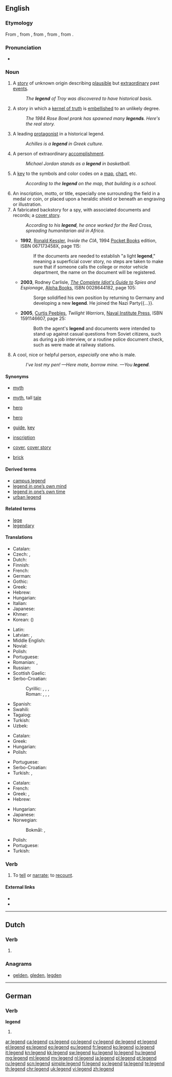 ==English==

{{wikipedia}}

===Etymology===
From {{etyl|enm|en}} {{term|legende|lang=enm}}, from {{etyl|fro|en}} {{term|legende|lang=fro}}, from {{etyl|ML.|en}} {{term|legenda||a legend, story, especially the lives of the saints|lang=la}}, from {{etyl|la|en}} {{term|legendus|legenda||things which ought to be read|lang=la}}, from {{term|lego||I read|lang=la}}.

===Pronunciation===
* {{IPA|/ˈlɛdʒ.ənd/}}

===Noun===
{{en-noun}}

# A [[story]] of unknown origin describing [[plausible]] but [[extraordinary]] past [[events]].
#: ''The '''legend''' of Troy was discovered to have historical basis.''
# A story in which a [[kernel of truth]] is [[embellish]]ed to an unlikely degree.
#: ''The 1984 Rose Bowl prank has spawned many '''legends'''. Here's the real story.''
# A leading [[protagonist]] in a historical legend.
#: ''Achilles is a '''legend''' in Greek culture.''
# A person of extraordinary [[accomplishment]].
#: ''Michael Jordan stands as a '''legend''' in basketball.''
# A [[key]] to the symbols and color codes on a [[map]], [[chart]], etc.
#: ''According to the '''legend''' on the map, that building is a school.''
# An inscription, motto, or title, especially one surrounding the field in a medal or coin, or placed upon a heraldic shield or beneath an engraving or illustration.
# A fabricated backstory for a spy, with associated documents and records; a [[cover story]].
#: ''According to his '''legend''', he once worked for the Red Cross, spreading humanitarian aid in Africa.''
#* '''1992''', [[w:Ronald Kessler|Ronald Kessler]], ''Inside the CIA'', 1994 [[w:Pocket Books|Pocket Books]] edition, ISBN 067173458X, page 115:
#*: If the documents are needed to establish "a light '''legend'''," meaning a superficial cover story, no steps are taken to make sure that if someone calls the college or motor vehicle department, the name on the document will be registered.
#* '''2003''', Rodney Carlisle, ''[[w:Complete Idiot's Guides|The Complete Idiot's Guide to]] Spies and Espionage'', [[w:Alpha Books|Alpha Books]], ISBN 0028644182, page 105:
#*: Sorge solidified his own position by returning to Germany and developing a new '''legend'''. He joined the Nazi Party{{...}}.
#* '''2005''', [[w:Curtis Peebles|Curtis Peebles]], ''Twilight Warriors'', [[w:Naval Institute Press|Naval Institute Press]], ISBN 1591146607, page 25:
#*: Both the agent's '''legend''' and documents were intended to stand up against casual questions from Soviet citizens, such as during a job interview, or a routine police document check, such as were made at railway stations.
# {{context|UK|Irish|Australia|New Zealand|colloquial|slang|lang=en}} A cool, nice or helpful person, ''especially'' one who is male.
#: ''I've lost my pen! —Here mate, borrow mine. —You '''legend'''.''

====Synonyms====
* {{sense|story of unknown origin}} [[myth]]
* {{sense|story embellished to become implausible}} [[myth]], tall [[tale]]
* {{sense|leading protagonist}} [[hero]]
* {{sense|person of extraordinsry accomplishment}} [[hero]]
* {{sense|key to symbols on a map or chart}} [[guide]], [[key]]
* {{sense|text on a coin}} [[inscription]]
* {{sense|fabricated backstory for a spy}} [[cover]], [[cover story]]
* {{sense|worthy friend}} [[brick]]

====Derived terms====
* [[campus legend]]
* [[legend in one's own mind|legend in one’s own mind]]
* [[legend in one's own time|legend in one’s own time]]
* [[urban legend]]

====Related terms====
* [[lege]]
* [[legendary]]

====Translations====
{{trans-top|story of unknown origin describing plausible but extraordinary past events}}
* Catalan: {{t-|ca|llegenda|f}}
* Czech: {{t-|cs|pověst|f}}, {{t+|cs|legenda|f}}
* Dutch: {{t+|nl|legende|f}}
* Finnish: {{t+|fi|legenda}}
* French: {{t+|fr|légende}}
* German: {{t+|de|Legende|f}}
* Gothic: {{tø|got|𐍃𐍀𐌹𐌻𐌻|n|tr=spill|sc=Goth}}
* Greek: {{t+|el|θρύλος|m|tr=thrýlos}}
* Hebrew: {{t+|he|אגדה|tr=agada}}
* Hungarian: {{t+|hu|legenda}}
* Italian: {{t+|it|legenda|f}}
* Japanese: {{t+|ja|伝説|tr=でんせつ, densetsu|sc=Jpan}}
* Khmer: {{t-|km|ព្រេងនិទាន|sc=Khmr|tr=preiŋ ni’tien}}
* Korean: {{t+|ko|전설|tr=jeonseol|sc=Kore}} ({{t+|ko|傳說|sc=Kore}})
{{trans-mid}}
* Latin: {{t+|la|fabula|f}}
* Latvian: {{t-|lv|teika|f}}, {{t+|lv|pasaka}}
* Middle English: {{tø|enm|legende}}
* Novial: {{tø|nov|legende}}
* Polish: {{t+|pl|legenda|f}}
* Portuguese: {{t+|pt|lenda|f}}
* Romanian: {{t-|ro|legendă}}, {{t+|ro|mit}}
* Russian: {{t+|ru|легенда|sc=Cyrl|tr=legénda|f}}
* Scottish Gaelic: {{t-|gd|fionnsgeul|m}}
* Serbo-Croatian:
*: Cyrillic: {{t-|sh|гатка|f}}, {{t-|sh|кажа|f}}, {{t-|sh|легенда|f}}, {{t-|sh|предаја|f}}
*: Roman: {{t-|sh|gatka|f}}, {{t-|sh|kaža|f}}, {{t-|sh|lègēnda|f}}, {{t-|sh|prȅdaja|f}}
* Spanish: {{t+|es|leyenda|f}}
* Swahili: {{t+|sw|hekaya}}
* Tagalog: {{t+|tl|alamat}}
* Turkish: {{t+|tr|efsane}}
* Uzbek: {{t-|uz|afsona}}
{{trans-bottom}}

{{trans-top|any person of extraordinary accomplishment}}
* Catalan: {{t-|ca|llegenda|f}}
* Greek: {{t+|el|θρύλος|m|tr=thrýlos}}
* Hungarian: {{t+|hu|legenda}}
* Polish: {{t+|pl|legenda|f}}
{{trans-mid}}
* Portuguese: {{t+|pt|lenda|f}}
* Serbo-Croatian: {{t-|sh|lègēnda|f}}
* Turkish: {{t+|tr|efsane}}, {{t+|tr|kahraman}}
{{trans-bottom}}

{{trans-top|key to the symbols and color codes on a map}}
* Catalan: {{t-|ca|llegenda|f}}
* French: {{t+|fr|légende|f}}
* Greek: {{t+|el|επεξήγηση|f|tr=epeksígisi}}, {{t+|el|λεζάντα|f|tr=lezánta}}
* Hebrew: {{t+|he|מקרא|m|tr=mikra|sc=Hebr}}
{{trans-mid}}
* Hungarian: {{t+|hu|jelmagyarázat}}
* Japanese: {{t-|ja|凡例|tr={{Jpan|はんれい}}, hanrei}}
* Norwegian:
*: Bokmål: {{t-|nb|symboler|p}}, {{t-|nb|tegnforklaring|m}}
* Polish: {{t+|pl|legenda|f}}
* Portuguese: {{t+|pt|legenda}}
* Turkish: {{t+|tr|lejant}}
{{trans-bottom}}

===Verb===
{{en-verb}}

# {{context|archaic|transitive|lang=en}} To [[tell]] or [[narrate]]; to [[recount]].
#: {{rfquotek|Bishop Hall}}

====External links====
* {{R:Webster 1913}}
* {{R:Century 1911}}

----

==Dutch==

===Verb===
{{nl-pres-ptc}}

# {{nl-verb form of|t=pres|m=ptc|legen}}

===Anagrams===
* [[gelden#Dutch|gelden]], [[gleden#Dutch|gleden]], [[legden#Dutch|legden]]

----

==German==

===Verb===
'''legend'''

# {{de-verb form of|legen|pr}}

[[ar:legend]]
[[ca:legend]]
[[cs:legend]]
[[co:legend]]
[[cy:legend]]
[[de:legend]]
[[et:legend]]
[[el:legend]]
[[es:legend]]
[[eo:legend]]
[[eu:legend]]
[[fr:legend]]
[[ko:legend]]
[[io:legend]]
[[it:legend]]
[[kn:legend]]
[[kk:legend]]
[[sw:legend]]
[[ku:legend]]
[[lo:legend]]
[[hu:legend]]
[[mg:legend]]
[[ml:legend]]
[[my:legend]]
[[nl:legend]]
[[ja:legend]]
[[pl:legend]]
[[pt:legend]]
[[ru:legend]]
[[scn:legend]]
[[simple:legend]]
[[fi:legend]]
[[sv:legend]]
[[ta:legend]]
[[te:legend]]
[[th:legend]]
[[chr:legend]]
[[uk:legend]]
[[vi:legend]]
[[zh:legend]]